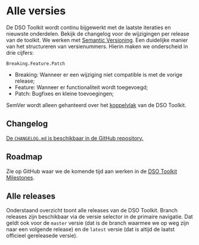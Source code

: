 
# Alle versies

De DSO Toolkit wordt continu bijgewerkt met de laatste iteraties en nieuwste onderdelen. Bekijk de changelog voor de wijzigingen per release van de toolkit. We werken met [Semantic Versioning](https://semver.org/). Een duidelijke manier van het structureren van versienummers. Hierin maken we onderscheid in drie cijfers:

`Breaking.Feature.Patch`

- Breaking: Wanneer er een wijziging niet compatible is met de vorige release;
- Feature: Wanneer er functionaliteit wordt toegevoegd;
- Patch: Bugfixes en kleine toevoegingen;

SemVer wordt alleen gehanteerd over het [koppelvlak](/voor-developers/api) van de DSO Toolkit.

## Changelog

[De `CHANGELOG.md` is beschikbaar in de GitHub repository.](https://github.com/dso-toolkit/dso-toolkit/blob/master/CHANGELOG.md)

## Roadmap

Zie op GitHub waar we de komende tijd aan werken in de [DSO Toolkit Milestones](https://github.com/dso-toolkit/dso-toolkit/milestones).

## Alle releases

Onderstaand overzicht toont alle releases van de DSO Toolkit.
Branch releases zijn beschikbaar via de versie selector in de primaire navigatie.
Dat geldt ook voor de `master` versie (dat is de branch waarmee we op weg zijn naar een volgende release) en de `latest` versie (dat is altijd de laatst officieel gereleasede versie).

<AllVersions />
